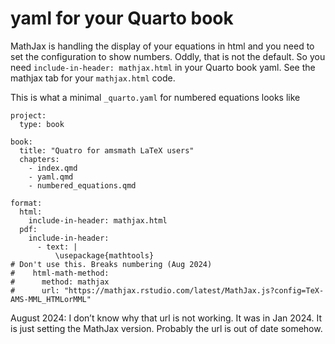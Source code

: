 # yaml for your Quarto book

MathJax is handling the display of your equations in html and you need to set the configuration to show numbers. Oddly, that is not the default. So you need `include-in-header: mathjax.html` in your Quarto book yaml. See the mathjax tab for your `mathjax.html` code.

This is what a minimal `_quarto.yaml` for numbered equations looks like

```
project:
  type: book

book:
  title: "Quatro for amsmath LaTeX users"
  chapters:
    - index.qmd
    - yaml.qmd
    - numbered_equations.qmd

format:
  html:
    include-in-header: mathjax.html
  pdf:
    include-in-header:
      - text: |
          \usepackage{mathtools}
# Don't use this. Breaks numbering (Aug 2024)
#    html-math-method:
#      method: mathjax
#      url: "https://mathjax.rstudio.com/latest/MathJax.js?config=TeX-AMS-MML_HTMLorMML"
```

August 2024: I don't know why that url is not working. It was in Jan 2024. It is just setting the MathJax version. Probably the url is out of date somehow.